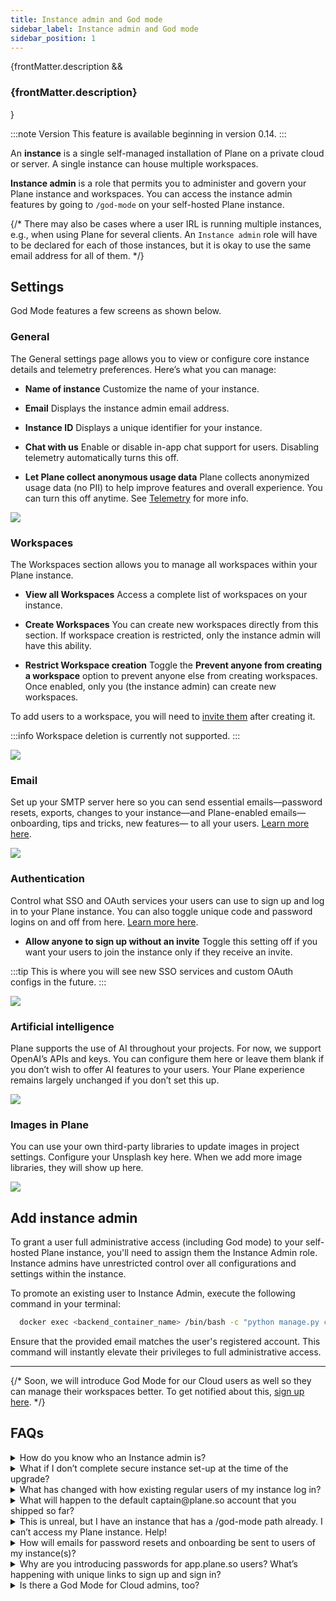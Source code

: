 ```yaml
---
title: Instance admin and God mode
sidebar_label: Instance admin and God mode
sidebar_position: 1
---
```


{frontMatter.description && <h3 class="description">{frontMatter.description}</h3>}

:::note Version
This feature is available beginning in version 0.14.
:::

An **instance** is a single self-managed installation of Plane on a private cloud
or server. A single instance can house multiple workspaces.

**Instance admin** is a role that permits you to administer and govern your Plane instance and workspaces.
You can access the instance admin features by going to `/god-mode` on your self-hosted Plane instance.

{/* There may also be cases where a user IRL is running multiple instances, e.g., when using Plane for several clients. An `Instance admin` role will have to be declared for each of those instances, but it is okay to use the same email address for all of them. */}

## Settings

God Mode features a few screens as shown below.

### General

The General settings page allows you to view or configure core instance details and telemetry preferences.
Here’s what you can manage:

- **Name of instance**
  Customize the name of your instance.

- **Email**
  Displays the instance admin email address.

- **Instance ID**
  Displays a unique identifier for your instance.

- **Chat with us**
  Enable or disable in-app chat support for users. Disabling telemetry automatically turns this off.

- **Let Plane collect anonymous usage data**
  Plane collects anonymized usage data (no PII) to help improve features and
  overall experience. You can turn this off anytime. See
  [Telemetry](/self-hosting/govern/telemetry) for more info.

![](/images/instance-admin/god-mode-general.webp#center)

### Workspaces

The Workspaces section allows you to manage all workspaces within your Plane instance.

- **View all Workspaces**
  Access a complete list of workspaces on your instance.

- **Create Workspaces**
  You can create new workspaces directly from this section. If workspace creation is restricted, only the instance admin will have this ability.

- **Restrict Workspace creation**
  Toggle the **Prevent anyone from creating a workspace** option to prevent anyone else from creating workspaces. Once enabled, only you (the instance admin) can create new workspaces.

To add users to a workspace, you will need to [invite them](https://docs.plane.so/core-concepts/workspaces/members#add-member) after creating it.

:::info
Workspace deletion is currently not supported.
:::

![](/images/instance-admin/god-mode-workspaces.webp#center)

### Email

Set up your SMTP server here so you can send essential emails—password resets, exports, changes to your instance—and Plane-enabled emails—onboarding, tips and tricks, new features— to all your users. [Learn more here](/self-hosting/govern/communication).

![](/images/instance-admin/god-mode-email.webp#center)

### Authentication

Control what SSO and OAuth services your users can use to sign up and log in to your Plane instance. You can also toggle unique code and password logins on and off from here. [Learn more here](/self-hosting/govern/authentication).

- **Allow anyone to sign up without an invite**
  Toggle this setting off if you want your users to join the instance only if they receive an invite.

:::tip
This is where you will see new SSO services and custom OAuth configs in the future.
:::

![](/images/instance-admin/god-mode-authentication.webp#center)

### Artificial intelligence

Plane supports the use of AI throughout your projects. For now, we support OpenAI’s APIs and keys. You can configure them here or leave them blank if you don’t wish to offer AI features to your users. Your Plane experience remains largely unchanged if you don’t set this up.

![](/images/instance-admin/god-mode-ai.webp#center)

### Images in Plane

You can use your own third-party libraries to update images in project settings. Configure your Unsplash key here. When we add more image libraries, they will show up here.

![](/images/instance-admin/god-mode-images.webp#center)

## Add instance admin

To grant a user full administrative access (including God mode) to your self-hosted Plane instance, you'll need to assign them the Instance Admin role. Instance admins have unrestricted control over all configurations and settings within the instance.

To promote an existing user to Instance Admin, execute the following command in your terminal:

```bash
  docker exec <backend_container_name> /bin/bash -c "python manage.py create_instance_admin <user_email>"
```

Ensure that the provided email matches the user's registered account. This command will instantly elevate their privileges to full administrative access.

---

{/* Soon, we will introduce God Mode for our Cloud users as well so they can manage their workspaces better. To get notified about this, [sign up here](https://ece39166.sibforms.com/serve/MUIFANgaMWIARsq1n0lMNrch19pdY2HJm9FkSXAeq1DrCoXJBmO9Yq6SPgtzu7rL0lQBmCvvz2A2arVl5WaDxYu6YhNW4PKNAis0DMXmpRnwm5633BvXqIYILqZuyqYiGS7_QjJ0Ozh4R2uctd8RwiiTLSHWpnV2njQt6DPV5cVr8FH3K-TouNAlBScOJxbCpjj8fYo2ULsEJeAL). */}

## FAQs

<details>
  <summary>How do you know who an Instance admin is?</summary>

Whoever spins up the instance or upgrades to v0.14, we assume, is the instance admin. When you see Let's secure your instance, enter your email-password combo. If you are already using Plane with those credentials, you will be logged in and will see /god-mode features. If not, we will create a new user on your local instance and you will see /god-mode.

Our shrewd guess right now is users are technical enough to upgrade to or bring up a new instance with v0.14 are instance admins. If there’s a case where this isn’t true, please reach out to us before you upgrade or set up your fresh instance.

</details>

<details>

<summary>
  What if I don’t complete secure instance set-up at the time of the upgrade?
</summary>

We strongly recommend completing set-up at upgrade so your regular users can access Plane without trouble. Because we are introducing several sensitive admin features in `God Mode`, we will show an instance-not-set-up screen to your regular users until such a time that you can complete the setup.
![](/images/faq-2.png#center)

</details>

<details>
  <summary>What has changed with how existing regular users of my instance log in?</summary>

All existing users will log in with their usual email address-password combos if they are already doing it. If they haven’t been using a password when not OAuthing into Plane, they will now need to. If OAuth is enabled, users can continue using your OAuth methods. New users will need to choose a password or OAuth into Plane.

</details>

<details>
  <summary>What will happen to the default captain@plane.so account that you shipped so far?</summary>

For all new instances, there won’t be a `captain@plane.so` account. Instance set-up will allow you to set up a workspace and set workspace and project admins.

For existing instances, the instance admin’s email will be added to each project with the same permissions as `captain@plane.so’s` so you can remove that email completely from your workspaces and projects.

</details>

<details>
  <summary>
    This is unreal, but I have an instance that has a /god-mode path already. I can’t access my Plane instance. Help!
  </summary>

That is unreal! Please reach out to us immediately on [support](https://discord.com/login?redirect_to=%2Fchannels%2F1031547764020084846%2F1094927053867995176) or on our [Discord](https://discord.com/invite/A92xrEGCge) and mark your message urgent. We will help you get your instance back pronto.

</details>

<details>
  <summary>How will emails for password resets and onboarding be sent to users of my instance(s)?</summary>

We have always let you configure your own SMTP server to send emails from
within your instance. It’s also why we are being deliberate about leading the
instance admin of an existing instance to `/god-mode` first. After completing
secure instance set-up now, you can configure your SMTP server on the UI
instead of via `.env` variables. We strongly recommend you do that to avoid
password-reset failures and failures in email delivery.

Please [reach out](https://discord.com/login?redirect_to=%2Fchannels%2F1031547764020084846%2F1094927053867995176)
to us on [Discord](https://discord.com/invite/A92xrEGCge) if you haven’t set
up SMTP and are facing troubles with your users logging in.

</details>

<details>
  <summary>Why are you introducing passwords for app.plane.so users? What’s happening with unique links to sign up and sign in?</summary>

Unique links are secure and relatively easier, but we have heard from enough of our Cloud users that they would like to log in using a more permanent and easier method. Should you want to continue using unique codes, you are covered. We will keep that option alive for good.

While using Google or GitHub are good options already, not all of you would want to use them. For those that prefer a password and would like to do away with codes, we want to make that option available.

</details>

<details>
  <summary>Is there a God Mode for Cloud admins, too?</summary>

Not now, but soon enough, there will be a `God Mode` for Cloud admins.

</details>
